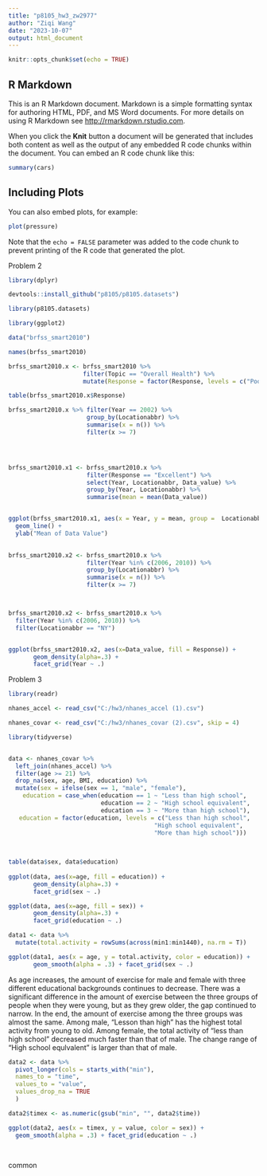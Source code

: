 ```yaml
---
title: "p8105_hw3_zw2977"
author: "Ziqi Wang"
date: "2023-10-07"
output: html_document
---
```


```r
knitr::opts_chunk$set(echo = TRUE)
```

## R Markdown

This is an R Markdown document. Markdown is a simple formatting syntax for authoring HTML, PDF, and MS Word documents. For more details on using R Markdown see <http://rmarkdown.rstudio.com>.

When you click the **Knit** button a document will be generated that includes both content as well as the output of any embedded R code chunks within the document. You can embed an R code chunk like this:

```r
summary(cars)
```

## Including Plots

You can also embed plots, for example:

```r
plot(pressure)
```

Note that the `echo = FALSE` parameter was added to the code chunk to prevent printing of the R code that generated the plot.






Problem 2


```r
library(dplyr)

devtools::install_github("p8105/p8105.datasets")

library(p8105.datasets)

library(ggplot2)

data("brfss_smart2010")
```

```r
names(brfss_smart2010)

brfss_smart2010.x <- brfss_smart2010 %>%
                     filter(Topic == "Overall Health") %>%
                     mutate(Response = factor(Response, levels = c("Poor", "Fair", "Good", "Very Good", "Excellent")))

table(brfss_smart2010.x$Response)
```


```r
brfss_smart2010.x %>% filter(Year == 2002) %>%
                      group_by(Locationabbr) %>%
                      summarise(x = n()) %>%
                      filter(x >= 7)




brfss_smart2010.x1 <- brfss_smart2010.x %>%
                      filter(Response == "Excellent") %>%
                      select(Year, Locationabbr, Data_value) %>%
                      group_by(Year, Locationabbr) %>%
                      summarise(mean = mean(Data_value))


ggplot(brfss_smart2010.x1, aes(x = Year, y = mean, group =  Locationabbr, color = Locationabbr )) +
  geom_line() +
  ylab("Mean of Data Value")

 
brfss_smart2010.x2 <- brfss_smart2010.x %>%
                      filter(Year %in% c(2006, 2010)) %>%
                      group_by(Locationabbr) %>%
                      summarise(x = n()) %>%
                      filter(x >= 7)



brfss_smart2010.x2 <- brfss_smart2010.x %>%
  filter(Year %in% c(2006, 2010)) %>%
  filter(Locationabbr == "NY")


ggplot(brfss_smart2010.x2, aes(x=Data_value, fill = Response)) +   
       geom_density(alpha=.3) +
       facet_grid(Year ~ .)            

```

 Problem 3
 
```r

library(readr)

nhanes_accel <- read_csv("C:/hw3/nhanes_accel (1).csv")

nhanes_covar <- read_csv("C:/hw3/nhanes_covar (2).csv", skip = 4)

```
 
 
```r
library(tidyverse)


data <- nhanes_covar %>%
  left_join(nhanes_accel) %>%
  filter(age >= 21) %>%
  drop_na(sex, age, BMI, education) %>%
  mutate(sex = ifelse(sex == 1, "male", "female"),
    education = case_when(education == 1 ~ "Less than high school",
                          education == 2 ~ "High school equivalent",
                          education == 3 ~ "More than high school"),
   education = factor(education, levels = c("Less than high school",
                                         "High school equivalent",
                                         "More than high school")))
                                         
 

table(data$sex, data$education)                                        
                          
ggplot(data, aes(x=age, fill = education)) +   
       geom_density(alpha=.3) +
       facet_grid(sex ~ .) 

ggplot(data, aes(x=age, fill = sex)) +   
       geom_density(alpha=.3) +
       facet_grid(education ~ .)

data1 <- data %>%
  mutate(total.activity = rowSums(across(min1:min1440), na.rm = T))

ggplot(data1, aes(x = age, y = total.activity, color = education)) +
       geom_smooth(alpha = .3) + facet_grid(sex ~ .)


```
As age increases, the amount of exercise for male and female with three different educational backgrounds continues to decrease. There was a significant difference in the amount of exercise between the three groups of people when they were young, but as they grew older, the gap continued to narrow. In the end, the amount of exercise among the three groups was almost the same. Among male, "Lesson than high" has the highest total activity from young to old. Among female, the total activity of "less than high school" decreased much faster than that of male. The change range of "High school equlvalent" is larger than that of male.
 
 
 
 
```r
data2 <- data %>%
  pivot_longer(cols = starts_with("min"),
  names_to = "time",
  values_to = "value",
  values_drop_na = TRUE
  )

data2$timex <- as.numeric(gsub("min", "", data2$time))

ggplot(data2, aes(x = timex, y = value, color = sex)) +
  geom_smooth(alpha = .3) + facet_grid(education ~ .)
  
  
```
 common

